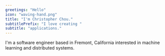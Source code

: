 ```yaml
---
greetings: "Hello"
icon: "waving-hand.png"
title: "I'm Christopher Chou."
subtitlePrefix: "I love creating "
subtitle: "applications."
---
```


I'm a software engineer based in Fremont, California interested in machine learning and distributed systems.